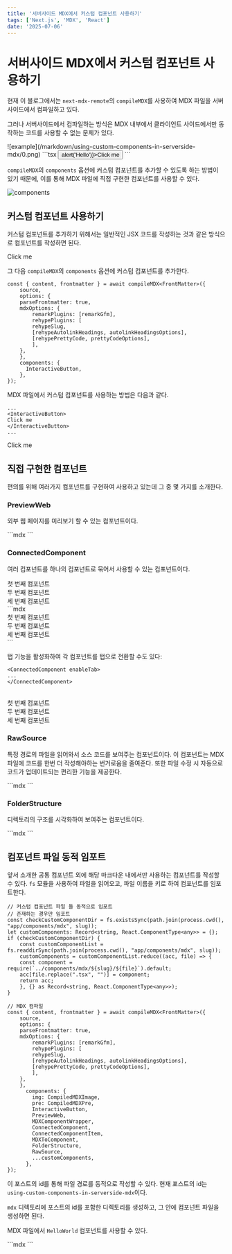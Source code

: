 ```yaml
---
title: '서버사이드 MDX에서 커스텀 컴포넌트 사용하기'    
tags: ['Next.js', 'MDX', 'React']
date: '2025-07-06'
---
```


# 서버사이드 MDX에서 커스텀 컴포넌트 사용하기
현재 이 블로그에서는 `next-mdx-remote`의 `compileMDX`를 사용하여 MDX 파일을 서버사이드에서 컴파일하고 있다.

그러나 서버사이드에서 컴파일하는 방식은 MDX 내부에서 클라이언트 사이드에서만 동작하는 코드를 사용할 수 없는 문제가 있다.

<MDXComponentWrapper topDescription="onClick 이벤트를 사용하는 컴포넌트를 호출하면 에러가 발생합니다">
![example](/markdown/using-custom-components-in-serverside-mdx/0.png)
</MDXComponentWrapper>
```tsx
<button onClick={() => alert('Hello')}>Click me</button>
```

`compileMDX`의 `components` 옵션에 커스텀 컴포넌트를 추가할 수 있도록 하는 방법이 있기 때문에, 이를 통해 MDX 파일에 
직접 구현한 컴포넌트를 사용할 수 있다.

![components](/markdown/using-custom-components-in-serverside-mdx/1.png)

## 커스텀 컴포넌트 사용하기
커스텀 컴포넌트를 추가하기 위해서는 일반적인 JSX 코드를 작성하는 것과 같은 방식으로 컴포넌트를 작성하면 된다.

<ConnectedComponent>
<ConnectedComponentItem innerClassName="flex justify-center items-center">
<InteractiveButton>
Click me
</InteractiveButton>
</ConnectedComponentItem>
<div title="코드 보기">
<RawSource src="/app/components/mdx/InteractiveButton.tsx" />
</div>
</ConnectedComponent>

그 다음 `compileMDX`의 `components` 옵션에 커스텀 컴포넌트를 추가한다.
```tsx {15}
const { content, frontmatter } = await compileMDX<FrontMatter>({
    source,
    options: {
    parseFrontmatter: true,
    mdxOptions: {
        remarkPlugins: [remarkGfm],
        rehypePlugins: [
        rehypeSlug,
        [rehypeAutolinkHeadings, autolinkHeadingsOptions],
        [rehypePrettyCode, prettyCodeOptions],
        ],
    },
    },
    components: {
      InteractiveButton,
    },
});
```

MDX 파일에서 커스텀 컴포넌트를 사용하는 방법은 다음과 같다.
```mdx
...
<InteractiveButton>
Click me
</InteractiveButton>
...
```
<div className="flex justify-center items-center m-4">
<InteractiveButton>
Click me
</InteractiveButton>
</div>

## 직접 구현한 컴포넌트
편의를 위해 여러가지 컴포넌트를 구현하여 사용하고 있는데 그 중 몇 가지를 소개한다.
### PreviewWeb
외부 웹 페이지를 미리보기 할 수 있는 컴포넌트이다.
<ConnectedComponent enableTab>
<div title="PreviewWeb">
<PreviewWeb src="https://kamilereon.net" />
</div>
<div title="MDX 파일에서 사용하기">
```mdx
<PreviewWeb src="https://kamilereon.net" />
```
</div>
<div title="코드 보기">
<RawSource src="/app/components/mdx/PreviewWeb.tsx" />
</div>
</ConnectedComponent>

### ConnectedComponent
여러 컴포넌트를 하나의 컴포넌트로 묶어서 사용할 수 있는 컴포넌트이다.   

<ConnectedComponent enableTab>
<ConnectedComponent title="ConnectedComponent">
<ConnectedComponentItem innerClassName="flex justify-center items-center">
<div className="p-2 bg-gradient-to-br from-blue-50 to-indigo-100 rounded-lg border border-blue-200 dark:from-blue-900/20 dark:to-indigo-900/20 dark:border-blue-800/30">
  <div className="text-xl font-bold text-blue-900 dark:text-blue-100">첫 번째 컴포넌트</div>
</div>
</ConnectedComponentItem>
<ConnectedComponentItem innerClassName="flex justify-center items-center">
<div className="p-2 bg-gradient-to-br from-green-50 to-emerald-100 rounded-lg border border-green-200 dark:from-green-900/20 dark:to-emerald-900/20 dark:border-green-800/30">
  <div className="text-xl font-bold text-green-900 dark:text-green-100">두 번째 컴포넌트</div>
</div>
</ConnectedComponentItem>
<ConnectedComponentItem innerClassName="flex justify-center items-center">
<div className="p-2 bg-gradient-to-br from-purple-50 to-violet-100 rounded-lg border border-purple-200 dark:from-purple-900/20 dark:to-violet-900/20 dark:border-purple-800/30">
  <div className="text-xl font-bold text-purple-900 dark:text-purple-100">세 번째 컴포넌트</div>
</div>
</ConnectedComponentItem>
</ConnectedComponent>
<div title="MDX 파일에서 사용하기">
```mdx
<ConnectedComponent title="ConnectedComponent">
<ConnectedComponentItem innerClassName="flex justify-center items-center">
<div className="p-2 bg-gradient-to-br from-blue-50 to-indigo-100 rounded-lg border border-blue-200 dark:from-blue-900/20 dark:to-indigo-900/20 dark:border-blue-800/30">
  <div className="text-xl font-bold text-blue-900 dark:text-blue-100">첫 번째 컴포넌트</div>
</div>
</ConnectedComponentItem>
<ConnectedComponentItem innerClassName="flex justify-center items-center">
<div className="p-2 bg-gradient-to-br from-green-50 to-emerald-100 rounded-lg border border-green-200 dark:from-green-900/20 dark:to-emerald-900/20 dark:border-green-800/30">
  <div className="text-xl font-bold text-green-900 dark:text-green-100">두 번째 컴포넌트</div>
</div>
</ConnectedComponentItem>
<ConnectedComponentItem innerClassName="flex justify-center items-center">
<div className="p-2 bg-gradient-to-br from-purple-50 to-violet-100 rounded-lg border border-purple-200 dark:from-purple-900/20 dark:to-violet-900/20 dark:border-purple-800/30">
  <div className="text-xl font-bold text-purple-900 dark:text-purple-100">세 번째 컴포넌트</div>
</div>
</ConnectedComponentItem>
</ConnectedComponent>
```
</div>
<div title="코드 보기">
<RawSource src="/app/components/mdx/ConnectedComponent.tsx" />
</div>
</ConnectedComponent>

탭 기능을 활성화하여 각 컴포넌트를 탭으로 전환할 수도 있다:

```mdx /enableTab/
<ConnectedComponent enableTab>
...
</ConnectedComponent>
```

<br />

<ConnectedComponent enableTab>
<ConnectedComponentItem title="첫 번째 컴포넌트" innerClassName="flex justify-center items-center">
<div className="p-2 bg-gradient-to-br from-blue-50 to-indigo-100 rounded-lg border border-blue-200 dark:from-blue-900/20 dark:to-indigo-900/20 dark:border-blue-800/30">
  <div className="text-xl font-bold text-blue-900 dark:text-blue-100">첫 번째 컴포넌트</div>
</div>
</ConnectedComponentItem>
<ConnectedComponentItem title="두 번째 컴포넌트" innerClassName="flex justify-center items-center">
<div className="p-2 bg-gradient-to-br from-green-50 to-emerald-100 rounded-lg border border-green-200 dark:from-green-900/20 dark:to-emerald-900/20 dark:border-green-800/30">
  <div className="text-xl font-bold text-green-900 dark:text-green-100">두 번째 컴포넌트</div>
</div>
</ConnectedComponentItem>
<ConnectedComponentItem title="세 번째 컴포넌트" innerClassName="flex justify-center items-center">
<div className="p-2 bg-gradient-to-br from-purple-50 to-violet-100 rounded-lg border border-purple-200 dark:from-purple-900/20 dark:to-violet-900/20 dark:border-purple-800/30">
  <div className="text-xl font-bold text-purple-900 dark:text-purple-100">세 번째 컴포넌트</div>
</div>
</ConnectedComponentItem>
</ConnectedComponent>

### RawSource
특정 경로의 파일을 읽어와서 소스 코드를 보여주는 컴포넌트이다. 이 컴포넌트는 MDX 파일에 코드를 한번 더 작성해야하는 번거로움을 줄여준다.
또한 파일 수정 시 자동으로 코드가 업데이트되는 편리한 기능을 제공한다.

<ConnectedComponent enableTab>
<div title="RawSource">
<RawSource src="/app/components/mdx/RawSource.tsx" />
</div>
<div title="MDX 파일에서 사용하기">
```mdx
<RawSource src="/app/components/mdx/RawSource.tsx" />
```
</div>
<div title="코드 보기">
<RawSource src="/app/components/mdx/RawSource.tsx" />
</div>
</ConnectedComponent>

### FolderStructure
디렉토리의 구조를 시각화하여 보여주는 컴포넌트이다.

<ConnectedComponent enableTab>
<div title="FolderStructure">
<FolderStructure folderStructure={[
    {
        name: "디렉토리1",
        type: "directory",
        children: [
            {
                name: "파일1",
                type: "file",
            }
        ]
    },
    {
        name: "디렉토리2",
        type: "directory",
        children: [
            {
                name: "내부 디렉토리1",
                type: "directory",
                description: "이렇게 하이라이트도 할 수 있다",
                highlight: true,
                children: [
                    {
                        name: "파일2",
                        type: "file",
                    },
                    {
                        name: "파일3",
                        type: "file",
                    }
                ]
            },
            {
                name: "",
                type: "dots",
            },
            {
                name: "파일4",
                type: "file",
            }
        ]
    },
]} />
</div>
<div title="MDX 파일에서 사용하기">
```mdx
<FolderStructure folderStructure={[
    {
        name: "디렉토리1",
        type: "directory",
        children: [
            {
                name: "파일1",
                type: "file",
            }
        ]
    },
    {
        name: "디렉토리2",
        type: "directory",
        children: [
            {
                name: "내부 디렉토리1",
                type: "directory",
                description: "이렇게 하이라이트도 할 수 있다",
                highlight: true,
                children: [
                    {
                        name: "파일2",
                        type: "file",
                    },
                    {
                        name: "파일3",
                        type: "file",
                    }
                ]
            },
            {
                name: "",
                type: "dots",
            },
            {
                name: "파일4",
                type: "file",
            }
        ]
    },
]} />
```
</div>
<div title="코드 보기">
<RawSource src="/app/components/mdx/FolderStructure.tsx" />
</div>
</ConnectedComponent>


## 컴포넌트 파일 동적 임포트
앞서 소개한 공통 컴포넌트 외에 해당 마크다운 내에서만 사용하는 컴포넌트를 작성할 수 있다.
`fs` 모듈을 사용하여 파일을 읽어오고, 파일 이름을 키로 하여 컴포넌트를 임포트한다.
```tsx {39} {3-12}
// 커스텀 컴포넌트 파일 들 동적으로 임포트
// 존재하는 경우만 임포트
const checkCustomComponentDir = fs.existsSync(path.join(process.cwd(), "app/components/mdx", slug));
let customComponents: Record<string, React.ComponentType<any>> = {};
if (checkCustomComponentDir) {
    const customComponentList = fs.readdirSync(path.join(process.cwd(), "app/components/mdx", slug));
    customComponents = customComponentList.reduce((acc, file) => {
    const component = require(`../components/mdx/${slug}/${file}`).default;
    acc[file.replace(".tsx", "")] = component;
    return acc;
    }, {} as Record<string, React.ComponentType<any>>);
}

// MDX 컴파일
const { content, frontmatter } = await compileMDX<FrontMatter>({
    source,
    options: {
    parseFrontmatter: true,
    mdxOptions: {
        remarkPlugins: [remarkGfm],
        rehypePlugins: [
        rehypeSlug,
        [rehypeAutolinkHeadings, autolinkHeadingsOptions],
        [rehypePrettyCode, prettyCodeOptions],
        ],
    },
    },
      components: {
        img: CompiledMDXImage,
        pre: CompiledMDXPre,
        InteractiveButton,
        PreviewWeb,
        MDXComponentWrapper,
        ConnectedComponent,
        ConnectedComponentItem,
        MDXToComponent,
        FolderStructure,
        RawSource,
        ...customComponents,
      },
});
```

이 포스트의 id를 통해 파일 경로를 동적으로 작성할 수 있다. 현재 포스트의 id는 `using-custom-components-in-serverside-mdx`이다.

`mdx` 디렉토리에 포스트의 id를 포함한 디렉토리를 생성하고, 그 안에 컴포넌트 파일을 생성하면 된다.

<ConnectedComponent>
<FolderStructure folderStructure={[
    {
        name: "app",
        type: "directory",
        children: [
            {
                name: "",
                type: "dots",
            },
            {
                name: "components",
                type: "directory",
                children: [
                    {
                        name: "mdx",
                        type: "directory",
                        children: [
                            {
                                name: "using-custom-components-in-serverside-mdx",
                                type: "directory",
                                children: [
                                    {
                                        name: "HelloWorld.tsx",
                                        type: "file",
                                        highlight: true,
                                    }
                                ]
                            }
                        ]
                    }
                ]
            },
            {
                name: "",
                type: "dots",
            },
        ]
    },
]} />
<RawSource src="/app/components/mdx/using-custom-components-in-serverside-mdx/HelloWorld.tsx" />
</ConnectedComponent>

MDX 파일에서 `HelloWorld` 컴포넌트를 사용할 수 있다.
<ConnectedComponent>
<ConnectedComponentItem enableDiagonalLine={false}>
<div className="flex justify-center items-center">
<HelloWorld />
</div>
</ConnectedComponentItem>
<div title="MDX 파일에서 사용하기">
```mdx
<HelloWorld />
```
</div>
</ConnectedComponent>